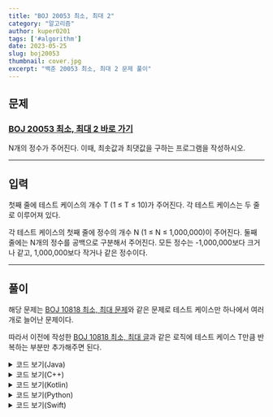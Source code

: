 ```yaml
---
title: "BOJ 20053 최소, 최대 2"
category: "알고리즘"
author: kuper0201
tags: ['#algorithm']
date: 2023-05-25
slug: boj20053
thumbnail: cover.jpg
excerpt: "백준 20053 최소, 최대 2 문제 풀이"
---
```


## 문제

### <a href="https://boj.kr/20053" target="_blank">BOJ 20053 최소, 최대 2 바로 가기</a>

N개의 정수가 주어진다. 이때, 최솟값과 최댓값을 구하는 프로그램을 작성하시오.

---

## 입력

첫째 줄에 테스트 케이스의 개수 T (1 ≤ T ≤ 10)가 주어진다. 각 테스트 케이스는 두 줄로 이루어져 있다.

각 테스트 케이스의 첫째 줄에 정수의 개수 N (1 ≤ N ≤ 1,000,000)이 주어진다. 둘째 줄에는 N개의 정수를 공백으로 구분해서 주어진다. 모든 정수는 -1,000,000보다 크거나 같고, 1,000,000보다 작거나 같은 정수이다.

---

## 풀이

해당 문제는 <a href="https://boj.kr/10818" target="_blank">BOJ 10818 최소, 최대 문제</a>와 같은 문제로 테스트 케이스만 하나에서 여러개로 늘어난 문제이다.

따라서 이전에 작성한 <a href="/boj10818" target="_blank">BOJ 10818 최소, 최대 글</a>과 같은 로직에 테스트 케이스 T만큼 반복하는 부분만 추가해주면 된다.

<details markdown="1">
<summary>코드 보기(Java)</summary>

```javascript
import java.io.*;

class Main {
    public static void main(String[] args) throws IOException {
        BufferedReader br = new BufferedReader(new InputStreamReader(System.in));
        StringBuilder sb = new StringBuilder();

        int T = Integer.parseInt(br.readLine()); // 테스트 케이스 개수 입력
        for(int i = 0; i < T; i++) {
            int min = 1000000, max = -1000000; // 최솟값과 최댓값 초기화
            int N = Integer.parseInt(br.readLine()); // 정수의 개수 입력
            String[] s = br.readLine().split(" "); // N개의 정수 입력
            for (int k = 0; k < N; k++) {
                int num = Integer.parseInt(s[k]);
                min = (num < min) ? num : min; // 최솟값 판별
                max = (num < max) ? max : num; // 최댓값 판별
            }
            
            sb.append(min +" " +max +"\n");
        }

        System.out.println(sb);
    }
}
```
</details>

<details markdown="1">
<summary>코드 보기(C++)</summary>

```cpp
#include <iostream>
#include <string>

#define fastio ios_base::sync_with_stdio(false); cin.tie(nullptr); cout.tie(nullptr)
#define endl '\n'

using namespace std;

int main() {
    fastio;

    int T, N, num;
    cin >> T; // 테스트 케이스 개수 입력
    for(int i = 0; i < T; i++) {
        int min = 1000000, max = -1000000; // 최솟값과 최댓값 초기화
        cin >> N; // 정수의 개수 입력
        for (int k = 0; k < N; k++) {
            cin >> num; // 정수 입력
            min = (num < min) ? num : min; // 최솟값 판별
            max = (num < max) ? max : num; // 최댓값 판별
        }
        
        cout << min << " " << max << endl;
    }
    
    return 0;
}
```
</details>

<details markdown="1">
<summary>코드 보기(Kotlin)</summary>

```javascript
fun main(args: Array<String>) = with(System.`in`.bufferedReader()) {
    var T = readLine().toInt() // 테스트 케이스 개수 입력
    
    for (i in 0 until T) {
        // 최솟값과 최댓값 초기화
        var min = 1000000
        var max = -1000000

        var N = readLine().toInt() // 정수의 개수 입력
        var s = readLine().split(" ")
        for(j in 0 until N) {
            var num = s[j].toInt() // 정수 입력
            if(num < min) { // 최솟값 판별
                min = num
            }
        
            if(num > max) { // 최댓값 판별
                max = num
            } 
        }
        
        println(min.toString() +" " +max.toString())
    }
}
```
</details>

<details markdown="1">
<summary>코드 보기(Python)</summary>

```python
from sys import stdin

def main():
    T = int(stdin.readline()) # 테스트 케이스 개수 입력
    for i in range(0, T):
        # 최솟값과 최댓값 초기화
        min = 1000000
        max = -1000000

        # 정수의 개수 입력
        N = int(stdin.readline())
        s = stdin.readline().split(' ')
        for j in range(0, N):
            num = int(s[j])
            if num < min:
                min = num

            if num > max:
                max = num

        print(str(min) + " " + str(max))

if __name__ == "__main__":
    main()
```
</details>

<details markdown="1">
<summary>코드 보기(Swift)</summary>

Swift의 경우에는 빠른 입출력을 따로 지원하는 함수가 없으므로 표준 입력을 사용해야 한다. 하지만 표준 입력은 버퍼링으로 인해 시간 초과가 발생한다.

따라서 표준 입력 스트림을 파일 핸들을 이용하여 접근하는 방식으로 구현해야 한다.

빠른 입력을 구현한 클래스인 FileIO 클래스는 rarebook92님의 블로그 중 <a href="https://velog.io/@rarebook92/백준은-Swift에게-관대해라" target="_blank">백준은 Swift 시간초과에 관대해줘라</a>라는 글에서 발췌하여 일부 수정하여 사용하였다.

```cpp
import Foundation

final class FileIO {
    private let buffer: Data
    private var index: Int = 0
    
    init(fileHandle: FileHandle = FileHandle.standardInput) {
        self.buffer = try! fileHandle.readToEnd()! // 인덱스 범위 넘어가는 것 방지
    }
    
    @inline(__always) private func read() -> UInt8 {
        defer {
            index += 1
        }
        guard index < buffer.count else { return 0 }
        
        return buffer[index]
    }
    
    @inline(__always) func readInt() -> Int {
        var sum = 0
        var now = read()
        var isPositive = true
        
        while now == 10 || now == 32 { now = read() } // 공백과 줄바꿈 무시
        if now == 45 { isPositive.toggle(); now = read() } // 음수 처리
        while now >= 48, now <= 57 {
            sum = sum * 10 + Int(now-48)
            now = read()
        }
        
        return sum * (isPositive ? 1:-1)
    }
}

func main() {
    var sb = ""
    var fio = FileIO()
    
    var T = fio.readInt() // 테스트 케이스 개수 입력
    for i in 0..<T {
        // 최솟값과 최댓값 초기화
        var min = 1000000
        var max = -1000000
        
        var N = fio.readInt() // 정수의 개수 입력
        for j in 0..<N {
            var num = fio.readInt() // 정수 입력
            if(num < min) { // 최솟값 판별
                min = num
            }
            
            if(num > max) { // 최댓값 판별
                max = num
            }
        }
        
        sb.write(String(min))
        sb.write(" ")
        sb.write(String(max))
        sb.write("\n")
    }
    
    print(sb)
}

main()
```
</details>
